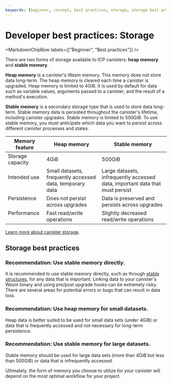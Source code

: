 ```yaml
---
keywords: [beginner, concept, best practices, storage, storage best practices]
---
```



# Developer best practices: Storage

<MarkdownChipRow labels={["Beginner", "Best practices"]} />

There are two forms of storage available to ICP canisters: **heap memory** and **stable memory**.

**Heap memory** is a canister's Wasm memory. This memory does not store data long-term. The heap memory is cleared each time a canister is upgraded. Heap memory is limited to 4GiB. It is used by default for data such as variable values, arguments passed to a canister, and the result of a method's execution.

**Stable memory** is a secondary storage type that is used to store data long-term. Stable memory data is persisted throughout the canister's lifetime, including canister upgrades. Stable memory is limited to 500GiB. To use stable memory, you must anticipate which data you want to persist across different canister processes and states.

| Memory feature | Heap memory | Stable memory |
|----------------|-------------|---------------|
|Storage capacity| 4GiB        | 500GiB        |
|Intended use    | Small datasets, frequently accessed data, temporary data | Large datasets, infrequently accessed data, important data that must persist |
|Persistence     | Does not persist across upgrades | Data is preserved and persists across upgrades |
|Performance     | Fast read/write operations | Slightly decreased read/write operations |

[Learn more about canister storage](/docs/building-apps/canister-management/storage).

## Storage best practices

### Recommendation: Use stable memory directly.

It is recommended to use stable memory directly, such as through [stable structures](https://github.com/dfinity/stable-structures), for any data that is important. Linking data to your canister's Wasm binary and using pre/post upgrade hooks can be extremely risky. There are several areas for potential errors or bugs that can result in data loss.

### Recommendation: Use heap memory for small datasets.

Heap data is better suited to be used for small data sets (under 4GiB) or data that is frequently accessed and not necessary for long-term persistence.

### Recommendation: Use stable memory for large datasets.

Stable memory should be used for large data sets (more than 4GiB but less than 500GiB) or data that is infrequently accessed.

Ultimately, the form of memory you choose to utilize for your canister will depend on the most optimal workflow for your project.